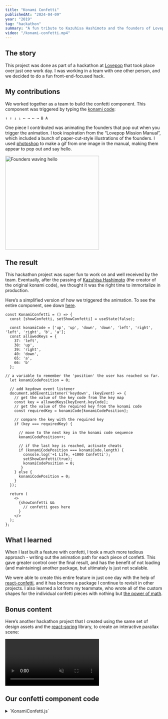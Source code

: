 ```yaml
---
title: "Konami Confetti"
publishedAt: "2024-04-09"
year: "2019"
tag: "hackathon"
summary: "A fun tribute to Kazuhisa Hashimoto and the founders of Lovepop."
video: "/konami-confetti.mp4"
---
```


## The story

This project was done as part of a hackathon at [Lovepop](https://www.lovepop.com/) that took place over just one work day. I was working in a team with one other person, and we decided to do a fun front-end-focused hack.

## My contributions

We worked together as a team to build the confetti component. This component was triggered by typing the [konami code](https://en.wikipedia.org/wiki/Konami_Code):

```
↑ ↑ ↓ ↓ ← → ← → B A
```

One piece I contributed was animating the founders that pop out when you trigger the animation. I took inspiration from the “Lovepop Mission Manual”, which included a bunch of paper-cut-style illustrations of the founders. I used [photoshop](https://www.adobe.com/products/photoshop.html) to make a gif from one image in the manual, making them appear to pop out and say hello.

<img src="/johnwombi.gif" width="300" alt="Founders waving hello" />

## The result

This hackathon project was super fun to work on and well received by the team. Eventually, after the passing of [Kazuhisa Hashimoto](https://en.wikipedia.org/wiki/Kazuhisa_Hashimoto) (the creator of the original konami code), we thought it was the right time to immortalize in production.

Here’s a simplified version of how we triggered the animation. To see the entire component, see down [here](#confetti-component).

```
const KonamiConfetti = () => {
  const [showConfetti, setShowConfetti] = useState(false);
 
  const konamiCode = ['up', 'up', 'down', 'down', 'left', 'right', 'left', 'right', 'b', 'a'];
  const allowedKeys = {
    37: 'left',
    38: 'up',
    39: 'right',
    40: 'down',
    65: 'a',
    66: 'b'
  };

// a variable to remember the 'position' the user has reached so far.
  let konamiCodePosition = 0;
 
  // add keydown event listener
  document.addEventListener('keydown', (keyEvent) => {
    // get the value of the key code from the key map
    const key = allowedKeys[keyEvent.keyCode];
    // get the value of the required key from the konami code
    const requiredKey = konamiCode[konamiCodePosition];
 
    // compare the key with the required key
    if (key === requiredKey) {
 
      // move to the next key in the konami code sequence
      konamiCodePosition++;
 
      // if the last key is reached, activate cheats
      if (konamiCodePosition === konamiCode.length) {
        console.log('+1 Life, +1000 Confetti');
        setShowConfetti(true);
        konamiCodePosition = 0;
       }
    } else {
      konamiCodePosition = 0;
    }
  });

  return (
    <>
      {showConfetti &&
        // confetti goes here
      }
    </>
  );
};
```

## What I learned

When I last built a feature with confetti, I took a much more tedious approach - writing out the animation path for each piece of confetti. This gave greater control over the final result, and has the benefit of not loading (and maintaining) another package, but ultimately is just not scalable.

We were able to create this entire feature in just one day with the help of [react-confetti](https://www.npmjs.com/package/react-confetti), and it has become a package I continue to revisit in other projects. I also learned a lot from my teammate, who wrote all of the custom shapes for the individual confetti pieces with nothing but [the power of math](#confetti-component).

## Bonus content

Here’s another hackathon project that I created using the same set of design assets and the [react-spring](https://www.react-spring.dev/) library, to create an interactive parallax scene:

<div className="mt-6 mb-8 full-width-hero">
  <video width="auto" height="auto" loop autoPlay muted>
    <source src="/parallax-about-us.mp4" type="video/mp4" />
  </video>
</div>

## Our confetti component code

<details>
<summary className="cursor-pointer">`KonamiConfetti.js`</summary>
```
import React, { Fragment, useState } from 'react';
import Confetti from 'react-confetti/dist/react-confetti';
import { urlForAsset } from '../../../providers/ShopifyProvider';
import { heap } from '../../../analytics';
 
const KonamiConfetti = () => {
  const [showConfetti, setShowConfetti] = useState(false);
 
  const konamiCode = ['up', 'up', 'down', 'down', 'left', 'right', 'left', 'right', 'b', 'a'];
  const allowedKeys = {
    37: 'left',
    38: 'up',
    39: 'right',
    40: 'down',
    65: 'a',
    66: 'b'
  };
 
  const width = window.innerWidth;
  const height = window.innerHeight;
  const tweenDuration = 50000;
  const baseLenMini = 2;
  const baseLen = 4;
  const baseLenMaxi = 8;
 
  const confettiColors = ['#dfa5ad', '#fbbb73', '#e9eeaf', '#90c7ed', '#b198c9'];
  const waveOptions = ['top', 'bottom', 'left', 'right'];
  const wavePosition = waveOptions[Math.floor(Math.random() * waveOptions.length)];
  const img = urlForAsset('johnwombi.gif');
 
  // a variable to remember the 'position' the user has reached so far.
  let konamiCodePosition = 0;
 
  // add keydown event listener
  document.addEventListener('keydown', (keyEvent) => {
    // get the value of the key code from the key map
    const key = allowedKeys[keyEvent.keyCode];
    // get the value of the required key from the konami code
    const requiredKey = konamiCode[konamiCodePosition];
 
    // compare the key with the required key
    if (key === requiredKey) {
 
      // move to the next key in the konami code sequence
      konamiCodePosition++;
 
      // if the last key is reached, activate cheats
      if (konamiCodePosition === konamiCode.length) {
        console.log('°。°。°。°。°。°。°。゜。°。°。°。\n。°。°。°。°。°。°。°。°。°。°。°\n✧･ﾟ: *✧･ﾟ:* 　　 *:･ﾟ✧*:･ﾟ✧\n+1 Life, +1000 Confetti\nRIP Kazuhisa Hashimoto 1958.11.15 - 2020.2.25\n✧･ﾟ: *✧･ﾟ:* 　　 *:･ﾟ✧*:･ﾟ✧\n°。°。°。°。°。°。°。゜。°。°。°。\n。°。°。°。°。°。°。°。°。°。°。°'); // eslint-disable-line no-console
        heap.trackEvent('Konami code invocation');
        setShowConfetti(true);
        konamiCodePosition = 0;
       }
    } else {
      konamiCodePosition = 0;
    }
  });
 
  const drawLogo = (ctx, size) => {
    ctx.beginPath();
    ctx.moveTo(-size, 0);
    ctx.lineTo(-size, 0);
    ctx.lineTo(-size, -size * 2);
    ctx.lineTo(size, -size * 2);
    ctx.lineTo(size * 1.6, -size * 0.7);
    ctx.lineTo(size * 0.3, -size * 0.7);
    ctx.lineTo(size * 0.3, size * 0.5);
    ctx.closePath();
    ctx.moveTo(-0.7125 * size, -0.9 * size);
    ctx.lineTo(0.0875 * size, -0.9 * size);
    ctx.arc(0.0875 * size, -1.3 * size, size * 0.4, Math.PI * 90 / 180, Math.PI * 270 / 180, true);
    ctx.lineTo(0.0875 * size, -1.7 * size);
    ctx.lineTo(-0.7125 * size, -1.7 * size);
    ctx.lineTo(-0.7125 * size, -0.9 * size);
    ctx.arc(-0.3125 * size, -0.9 * size, size * 0.4, Math.PI, 0, true);
    ctx.closePath();
    ctx.fill();
  };
 
  const drawHeart = (ctx, size) => {
    ctx.beginPath();
    ctx.moveTo(-size, 0);
    ctx.arc(0, 0, size, 0, Math.PI, false);
    ctx.lineTo(size, 0);
    ctx.arc(size, -size, size, Math.PI * 90 / 180, Math.PI * 270 / 180, true);
    ctx.lineTo(size, -size * 2);
    ctx.lineTo(-size, -size * 2);
    ctx.lineTo(-size, 0);
    ctx.fill();
    ctx.closePath();
  };
 
  const drawCircle = (ctx, size) => {
    ctx.beginPath();
    ctx.arc(0, 0, 2 * size, 0, 2 * Math.PI);
    ctx.fill();
    ctx.closePath();
  };
 
  return (
    <Fragment>
      {showConfetti &&
        <div className="KonamiConfetti">
          <Confetti
            height={height}
            width={width}
            numberOfPieces={500}
            tweenDuration={tweenDuration}
            colors={confettiColors}
            recycle={false}
            onConfettiComplete={() => { setShowConfetti(false); }}
            drawShape={(ctx) => drawLogo(ctx, baseLenMaxi)}/>
          <Confetti
            height={height}
            width={width}
            numberOfPieces={250}
            tweenDuration={tweenDuration}
            colors={confettiColors}
            recycle={false}
            onConfettiComplete={() => { setShowConfetti(false); }}
            drawShape={(ctx) => drawHeart(ctx, baseLen)}/>
          <Confetti
            height={height}
            width={width}
            numberOfPieces={200}
            tweenDuration={tweenDuration}
            colors={confettiColors}
            recycle={false}
            onConfettiComplete={() => { setShowConfetti(false); }}
            drawShape={(ctx) => drawCircle(ctx, baseLenMini)}/>
          <Confetti
            height={height}
            width={width}
            numberOfPieces={300}
            tweenDuration={tweenDuration}
            colors={confettiColors}
            recycle={false}
            onConfettiComplete={() => { setShowConfetti(false); }}
            drawShape={(ctx) => drawCircle(ctx, baseLen)}/>
          <img src={`${img}?${Math.random()}`}
               height="200"
               className={`KonamiConfetti__wave KonamiConfetti__wave-${wavePosition}`}
               alt="John and Wombi wave hello!"/>
        </div>
      }
    </Fragment>
  );
};
 
export default KonamiConfetti;
```
</details>

